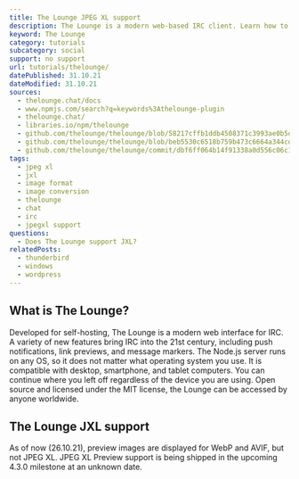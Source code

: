 ```yaml
---
title: The Lounge JPEG XL support
description: The Lounge is a modern web-based IRC client. Learn how to use JXL images within The Lounge.
keyword: The Lounge
category: tutorials
subcategory: social
support: no support
url: tutorials/thelounge/
datePublished: 31.10.21
dateModified: 31.10.21
sources:
  - thelounge.chat/docs
  - www.npmjs.com/search?q=keywords%3Athelounge-plugin
  - thelounge.chat/
  - libraries.io/npm/thelounge
  - github.com/thelounge/thelounge/blob/58217cffb1ddb4508371c3993ae0b5dd70d58cb5/src/plugins/irc-events/link.js
  - github.com/thelounge/thelounge/blob/beb5530c6518b759b473c6664a344cd729f78b30/src/plugins/uploader.js
  - github.com/thelounge/thelounge/commit/dbf6ff064b14f91338a0d556c06c1f49b70068e0
tags:
  - jpeg xl
  - jxl
  - image format
  - image conversion
  - thelounge
  - chat
  - irc
  - jpegxl support
questions:
  - Does The Lounge support JXL?
relatedPosts:
  - thunderbird
  - windows
  - wordpress
---
```


## What is The Lounge?

Developed for self-hosting, The Lounge is a modern web interface for IRC. A variety of new features bring IRC into the 21st century, including push notifications, link previews, and message markers. The Node.js server runs on any OS, so it does not matter what operating system you use. It is compatible with desktop, smartphone, and tablet computers. You can continue where you left off regardless of the device you are using. Open source and licensed under the MIT license, the Lounge can be accessed by anyone worldwide.

## The Lounge JXL support

As of now (26.10.21), preview images are displayed for WebP and AVIF, but not JPEG XL. JPEG XL Preview support is being shipped in the upcoming 4.3.0 milestone at an unknown date.
